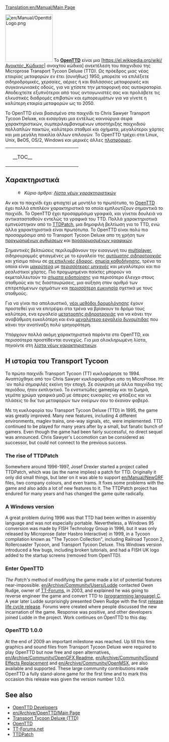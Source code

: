 [[Translation:en/Manual/Main Page]]
{{en/Translation| origin = en/Manual/Main Page | from = en | to = el| Percentage=60}}
{{el/Manual/Πίνακας περιεχομένων}}

[[File:en/Manual/OpenttdLogo.png|left|150px]]
Το [http://www.openttd.org/ '''OpenTTD'''] είναι μια [https://el.wikipedia.org/wiki/Ανοικτός_Κώδικας| ανοιχτού κώδικα] ανεκτέλεση του παιχνιδιού της Microprose Transport Tycoon Deluxe (TTD). Ως πρόεδρος μιας νέας εταιρίας μεταφορών εν έτει (συνήθως) 1950, μπορείτε να επιλέξετε σιδηροδρομικές, χερσαίες, αέριες ή και θαλάσσιες μεταφορικές και συγκοινωνιακές οδούς, για να χτίσετε την μεταφορική σας αυτοκρατορία. Αποδειχτείτε εξυπνότεροι από τους ανταγωνιστές σας και προλάβετε τις ελκυστικές διαδρομές επιβατών και εμπορευμάτων για να γίνετε η καλύτερη εταιρία μεταφορών ως το 2050.

Το OpenTTD είναι βασισμένο στο παιχνίδι το Chris Sawyer Transport Tycoon Deluxe, και εισαγάγει μια εντέλως καινούργια σειρά χαρακτηριστικών, συμπεριλαμβανομένων υποστήριξης παιχνιδιού πολλαπλών παικτών, καλύτεροι σταθμοί και οχήματα, μεγαλύτεροι χάρτες και μια μεγάλη ποικιλία άλλων επιλογών. Το OpenTTD τρέχει στα Linux, Unix, BeOS, OS/2, Windows και μερικές άλλες [[el/Λειτουργικά συστήματα|πλατφόρμες]].

{| align="center"
|colspan=2 style="background:none; border:0px"|
|width=200 style="background:none; border:0px"| __TOC__
|style="background:none; border:0px"| [[File:el/Manual/Intro screen.png|frame|center|Η [[en/Διεπαφή παιχνιδιού#periekhomena-kuriou-parathurou|αρχική οθόνη]] του OpenTTD.]]
|}

==Χαρακτηριστικά==
:[[File:en/Searchtool.png|16px]] ''Κύριο άρθρο: [[el/Λίστα νέων χαρακτηριστικών|Λίστα νέων χαρακτηριστικών]]''

Αν και το παιχνίδι έχει φτιαχτεί με μοντέλο το πρωτότυπο, το [http://www.openttd.org/ OpenTTD] έχει πολλά επιπλέον χαρακτηριστικά τα οποία εμπλουτίζουν σημαντικά το παιχνίδι. Το OpenTTD έχει προσαρμόσιμα γραφικά, και γίνεται δουλειά να αντικατασταθούν εντελώς τα γραφικά του TTD. Πολλά χαρακτηριστικά εμπνεύστηκαν από το [http://www.ttdpatch.net/ TTDPatch], μια δημοφιλή βελτίωση για το TTD, ενώ άλλα χαρακτηριστικά είναι πρωτότυπα. Το OpenTTD είναι πολύ πιο προσαρμόσιμο από το Transport Tycoon Deluxe απο τη χρήση των [[el/Προχωρημένες ρυθμίσεις|προχωρημένων ρυθμίσεων]] και [[el/NewGRF|προσαρμοσμένων γραφικών]].

Σημαντικές βελτιώσεις περιλαμβάνουν την εισαγωγή του [[el/Παιχνίδι πολλών παικτών|multiplayer]], σιδηρογραμμές φτιαγμένες με το εργαλείο της [[el/Archive/Manual/Αυτόματη σιδηροτροχιά|αυτόματης σιδηροτροχιάς]] και χτίσιμο πάνω σε [[el/Χτίσιμο σε επικλινές έδαφος|σε επικλινές έδαφος]], [[el/Σημεία καθοδήγησης|σημεία καθοδήγησης]], τρένα τα οποία είναι [[el/Τρένα μαμούθ|μακρύτερα]] με [[el/Τρένα με πολλαπλές μηχανές|περισσότερες μηχανές]] και μεγαλύτεροι και πιο ρεαλιστικοί χάρτες. Πιο προχωρημένοι παίκτες μπορούν να εκμεταλλευτούν τα [[el/Σήματα ειδοποίησης|σήματα ειδοποίησης]] για περισότερο έλεγχο στους σταθμούς και τις διασταυρώσεις, μια αύξηση στον αριθμό των επιτρεπόμενων οχημάτων και [[el/Ανομοιόμορφοι σταθμοί|περισσότερη ευκινησία]] σχετικά με τους σταθμούς.

Για να γίναι πιο απολαυστικό, [[el/YAPF|νέοι μεθόδοι δρομολόγησης]] έχουν προστεθεί για να επιτρέψει στα τρένα να βρίσκουν το δρόμο τους καλύτερα, ενα εργαλείο [[el/Μετατροπή σιδηροτροχιάς|μετατροπής σιδηροτροχιάς]] για να κάνει την αναβάθμιση ευκολότερη και ένα [[en/Έξτρα δυναμίτιδα|μεγαλύτερο εργαλείο δυναμίτιδας]] που κάνει την ανατίναξη πολύ γρηγορότερη.

Υπάρχουν πολλά ακόμη χαρακτηριστικά παρόντα στο OpenTTD, και περισσότερα προστίθενται συνεχώς. Για μια ολοκληρωμένη λίστα, πηγαίντε στη [[el/Λίστα νέων χαρακτηριστικών|λίστα νέων χαρακτηριστικών]].

==Η ιστορία του Transport Tycoon==
Το πρώτο παιχνίδι Transport Tycoon (TT) κυκλοφόρησε το 1994. Αναπτύχθηκε από τον Chris Sawyer κυκλοφορήθηκε απο τη MicroProse.
Ητ´αν πολύ σημοφιλές εκείνη την εποχή. Σε σύγκριση με άλλα παιχνίδια της περιόδου, ήταν εκπληκτικό. Το ενστικτώδες gameplay και τα ζωηρά, γεμάτα χρώμα γραφικά μαζί με άπειρες ευκαιρίες να φτίαξεις και να πλάσεις το δικ´τυο μεταφορών των ονείρων σου το έκαναν φοβερό.

Με τη κυκλοφορία του Transport Tycoon Deluxe (TTD) in 1995, the game was greatly improved. Many new features, including 4 different environments, maglev trains, one-way signals, etc, were implemented.
TTD continued to be played for many years after by a small, but fanatic bunch of gamers. Even though the game had been fairly successful, no direct sequel was announced. Chris Sawyer's Locomotion can be considered as successor, but could not connect to the previous success.

===The rise of TTDPatch===
Somewhere around 1996-1997, Josef Drexler started a project called TTDPatch, which was (as the name implies) a patch for TTD. Originally it only did small things, but later on it was able to support [[en/Manual/NewGRF]] files, two company colours, and even trams. It fixes some problems with the game and also adds a lot of new features to it. The TTDPatch project has endured for many years and has changed the game quite radically.

===A Windows version===
A great problem during 1996 was that TTD had been written in assembly language and was not especially portable. Nevertheless, a Windows 95 conversion was made by FISH Technology Group in 1996, but it was only released by Microprose (later Hasbro Interactive) in 1999, in a Tycoon compilation known as "The Tycoon Collection", including Railroad Tycoon 2, Rollercoaster Tycoon, and Transport Tycoon Deluxe. This Windows version introduced a few bugs, including broken tutorials, and had a FISH UK logo added to the startup screens (removed from OpenTTD).

===Enter OpenTTD===
''The Patch's'' method of modifying the game made a lot of potential features near-impossible. [[en/Archive/Community/Users/Ludde]] contacted Owen Rudge, owner of [http://www.tt-forums.net/ TT-Forums], in 2003, and explained he was going to reverse engineer the game and convert TTD to [https://www.wikipedia.org/wiki/C (programming language) C]. A year later Ludde surprisingly presented Owen Rudge with the first [https://www.wikipedia.org/wiki/Software release life cycle release]. Forums were created where people discussed the new incarnation of the game. Response was positive, and other developers joined Ludde in the project. Work continues on OpenTTD to this day. 

===OpenTTD 1.0.0===
At the end of 2009 an important milestone was reached. Up till this time graphics and sound files from Transport Tycoon Deluxe were required to play OpenTTD but now free and open alternatives, [[en/Archive/Community/OpenGFX Readme]], [[en/Archive/Community/Sound Effects Replacement]] and [[en/Archive/Community/OpenMSX]], are also available and supported. These large community contributions made OpenTTD a fully stand-alone game for the first time and to mark this occasion this release was given the version number 1.0.0.


==See also==
*[[en/Archive/Community/Developers|OpenTTD Developers]]
*[[en/Archive/OpenTTD/Main Page]]
*[https://en.wikipedia.org/wiki/Transport_Tycoon Transport Tycoon Deluxe (TTD)]
*[https://www.openttd.org/ OpenTTD]
*[https://www.tt-forums.net/ TT-Forums.net]
*[http://www.ttdpatch.net/ TTDPatch]